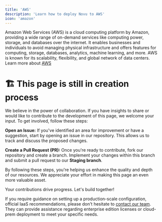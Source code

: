 ```yaml
---
title: 'AWS'
description: 'Learn how to deploy Novu to AWS'
icon: 'amazon'
---
```

Amazon Web Services (AWS) is a cloud computing platform by Amazon, providing a wide range of on-demand services like computing power, storage, and databases over the internet. 
It enables businesses and individuals to avoid managing physical infrastructure and offers features for computing, storage, databases, analytics, machine learning, and more. 
AWS is known for its scalability, flexibility, and global network of data centers.
Learn more about [AWS](https://docs.aws.amazon.com/)

# 🏗️ This page is still in creation process

We believe in the power of collaboration. If you have insights to share or would like to contribute to the development of this page, we welcome your input. To get involved, follow these steps:

**Open an Issue:** If you've identified an area for improvement or have a suggestion, start by opening an issue in our repository. This allows us to track and discuss the proposed changes.

**Create a Pull Request (PR):** Once you're ready to contribute, fork our repository and create a branch. Implement your changes within this branch and submit a pull request to our **Staging branch**.

By following these steps, you're helping us enhance the quality and depth of our resources. We appreciate your effort in making this page an even more valuable asset.

Your contributions drive progress. Let's build together!

<Note>If you require guidance on setting up a production-scale configuration, official IaaS recommendations, please don't hesitate to [contact our team](https://notify.novu.co/meetings/novuhq/notifications-45min?utm_campaign=novuDocs&utm_content=deploy-to-AWS). 
They can provide assistance regarding enterprise edition licenses or cloud-prem deployment to meet your specific needs.</Note>
